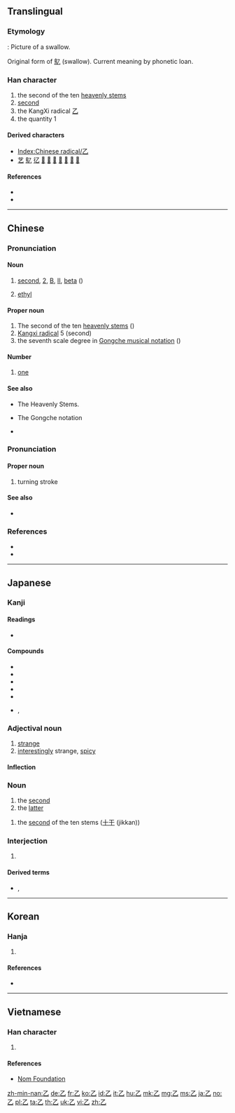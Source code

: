 {{also|之}}
==Translingual==
{{stroke order|type=animate}}

===Etymology===
{{Han etyl}}
{{liushu|p}} : Picture of a swallow.

Original form of [[鳦]] (swallow). Current meaning by phonetic loan.

===Han character===
{{Han char|rn=5|rad=乙|as=00|sn=1|four=17710|canj=NU}}

# the second of the ten [[heavenly stem]]s
# [[second]]
# the KangXi radical [[Index:Chinese radical/乙|乙]]
# the quantity 1

====Derived characters====
* [[Index:Chinese radical/乙]]
* [[艺]] [[鳦]] [[𢒼]] [[𤴥]] [[𥘆]] [[𥝎]] [[𦨇]] [[𧈝]] [[𩁶]] [[𪐘]]

====References====
* {{Han ref|kx=0083.150|dkj=00161|dj=0167.070|hdz=10047.040|uh=4E59|ud=20057|bh=A441|bd=42049}}
* {{cite-web
|url=http://www.hanziyuan.com/result.php?zi=乙
|title=乙
|work=字源
|language=Mandarin
|accessdate=2014-03-21}}

----

==Chinese==
{{zh-forms}}

===Pronunciation===
{{zh-pron
|m=yǐ
|c=jyut3,jyut6
|mn=it
|h=pfs=yet
|w=4iq
|mc=y
|oc=y
|cat=n,pn,num
}}

====Noun====
{{zh-noun}}
# [[second]], [[2]], [[B]], [[II]], [[beta]] ({{non-gloss definition|used for unnamed people or object, to enumarate headings in a list, for grade}})
#: {{zh-x|路人 甲 和 路人 乙。|Person A and person B / Person 1 and Person 2.}}
#: {{zh-x|他 法語 成績 得 了 乙。|He got a '''B''' in French.}}
#: {{zh-x|乙肝|hepatitis '''B'''}}
# {{lb|zh|chemistry}} [[ethyl]]

====Proper noun====
{{zh-proper noun}}

# The second of the ten [[heavenly stem|heavenly stems]] ({{zh-l|天干}})
# [[w:Kangxi_radical|Kangxi radical]] 5 (second)
# the seventh scale degree in [[w:Gongche_notation|Gongche musical notation]] ({{zh-l|工尺譜}})

====Number====
{{zh-num}}

# {{lb|zh|literary}} [[one]]
#: {{zh-x|@( 公文 @)… 加 '''乙''' 份。|(In official letters) …added '''one''' copy.}}

====See also====
* {{zh-l|天干}} The Heavenly Stems.
* {{zh-l|工尺譜}} The Gongche notation
* {{projectlink|pedia|Kangxi_radical|Kangxi radical}}

===Pronunciation===
{{zh-pron
|m=zhé
|cat=pn
}}

====Proper noun====
{{zh-proper noun}}

# {{qualifier|Chinese calligraphy}} turning stroke

====See also====
* {{projectlink|pedia|Stroke_(CJKV_character)|Chinese strokes}}

===References===
* {{cite-web|url=http://www.mdbg.net/chindict/chindict.php?page=worddict&wdrst=0&wdqb=乙|title=乙|work=MDBG English to Chinese dictionary (based on CC-CEDICT)|language=Mandarin/English|accessdate=2014-02-13}}
* {{cite-web
|url=http://www.jukuu.com/index.php
|title=Jukuu
|work=Jukuu
|language=Mandarin/English
|accessdate=2014-03-21}}

----

==Japanese==

===Kanji===
{{ja-kanji|grade=c|rs=乙00}}

====Readings====
* {{ja-readings|goon=[[おつ]] (otsu), [[おち]] (ochi)|kanon=[[いつ]] (itsu)|kun=[[きのと]] (kinoto), [[おと]] (oto)}}

====Compounds====
* {{ja-r|乙子|おとご}}
* {{ja-r|乙種|おつしゅ}}
* {{ja-r|乙巡|おつじゅん}}
* {{ja-r|乙女|おとめ}}
* {{ja-r|乙姫|おとひめ}}
* {{ja-r|乙夜|いつや}}, {{ja-r|乙夜|おつや}}

===Adjectival noun===
{{ja-adj|infl=na|おつ}}

# [[strange]]
# [[interestingly]] strange, [[spicy]]

====Inflection====
{{ja-na|おつ}}

===Noun===
{{ja-noun|おつ}}

# the [[second]]
# the [[latter]]

{{ja-noun|きのと}}

# the [[second]] of the ten stems ([[十干]] (jikkan))

===Interjection===
{{ja-pos|おつ|interjection}}

# {{lb|ja|internet slang}} {{abbreviation of|お疲れ様です|tr=otsukaresama desu|lang=ja}}

====Derived terms====
* {{ja-r|うぽつ}}, {{ja-r|うｐ乙|うｐおつ}}

----

==Korean==

===Hanja===
{{ko-hanja|hangeul=을|rv=eul|mr=ŭl|eumhun=새|ehrv=sae|ehmr=sae|ehy=}}

# {{defn|lang=ko|sort=乙00}}

====References====
* {{Hanja ref|nav=10977}}

[[Category:CJKV radicals| ]]

----

==Vietnamese==

===Han character===
{{vi-hantu|[[ất]], [[át]], [[ắc]], [[ắt]], [[hắt]], [[ặc]], [[lớt]]|rs=乙00}}

# {{defn|lang=vi|sort=乙00}}

====References====
* [http://nomfoundation.org/common/nom_details.php?codepoint=4e59 Nom Foundation]

[[zh-min-nan:乙]]
[[de:乙]]
[[fr:乙]]
[[ko:乙]]
[[id:乙]]
[[it:乙]]
[[hu:乙]]
[[mk:乙]]
[[mg:乙]]
[[ms:乙]]
[[ja:乙]]
[[no:乙]]
[[pl:乙]]
[[ta:乙]]
[[th:乙]]
[[uk:乙]]
[[vi:乙]]
[[zh:乙]]